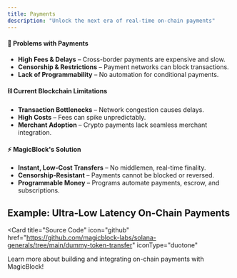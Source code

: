```yaml
---
title: Payments
description: "Unlock the next era of real-time on-chain payments"
---
```


#### 🔴 Problems with Payments

- **High Fees & Delays** – Cross-border payments are expensive and slow.
- **Censorship & Restrictions** – Payment networks can block transactions.
- **Lack of Programmability** – No automation for conditional payments.

#### ⛓️ Current Blockchain Limitations

- **Transaction Bottlenecks** – Network congestion causes delays.
- **High Costs** – Fees can spike unpredictably.
- **Merchant Adoption** – Crypto payments lack seamless merchant integration.

#### ⚡ MagicBlock's Solution

- **Instant, Low-Cost Transfers** – No middlemen, real-time finality.
- **Censorship-Resistant** – Payments cannot be blocked or reversed.
- **Programmable Money** – Programs automate payments, escrow, and subscriptions.

## Example: Ultra-Low Latency On-Chain Payments

<Card
  title="Source Code"
  icon="github"
  href="https://github.com/magicblock-labs/solana-generals/tree/main/dummy-token-transfer"
  iconType="duotone"
>
  Learn more about building and integrating on-chain payments with MagicBlock!
</Card>
